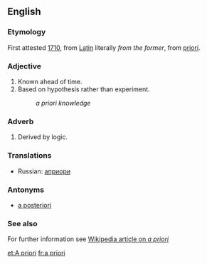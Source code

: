 ==English==
===Etymology===
First attested [[w:1710|1710]], from [[Latin]] literally ''from the former'', from [[priori]].
===Adjective===
#Known ahead of time.
#Based on hypothesis rather than experiment.
#: ''a priori knowledge''
===Adverb===
#Derived by logic.

===Translations===
*Russian: [[априори]]

===Antonyms===
*[[a posteriori]]

===See also===
For further information see [[w:a priori|Wikipedia article on ''a priori'']]

[[et:A priori]]
[[fr:a priori]]